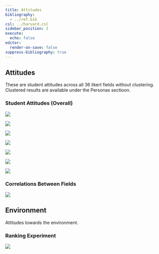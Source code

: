 ```yaml
---
title: Attitudes
bibliography:
  - ../ref.bib
csl: ../harvard.csl
sidebar_position: 3
execute:
  echo: false
editor:
  render-on-save: false
suppress-bibliography: true
---
```





## Attitudes

These are student attitudes across all 36 likert fields without
clustering. Clustered results are available under the Personas sectioon.

### Student Attitudes (Overall)

![](attitudes_files/figure-markdown_strict/cell-3-output-1.png)

![](attitudes_files/figure-markdown_strict/cell-3-output-2.png)

![](attitudes_files/figure-markdown_strict/cell-3-output-3.png)

![](attitudes_files/figure-markdown_strict/cell-3-output-4.png)

![](attitudes_files/figure-markdown_strict/cell-3-output-5.png)

![](attitudes_files/figure-markdown_strict/cell-3-output-6.png)

![](attitudes_files/figure-markdown_strict/cell-3-output-7.png)

### Correlations Between Fields

![](attitudes_files/figure-markdown_strict/cell-4-output-1.png)

## Environment

Attitudes towards the environment.

### Ranking Experiment

![](attitudes_files/figure-markdown_strict/cell-5-output-1.png)
